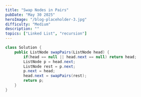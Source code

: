 ```yaml
---
title: "Swap Nodes in Pairs"
pubDate: "May 30 2025"
heroImage: "/blog-placeholder-3.jpg"
difficulty: "Medium"
description: ""
topics: ["Linked List", "recursion"]
---
```


```java
class Solution {
    public ListNode swapPairs(ListNode head) {
        if(head == null || head.next == null) return head;
        ListNode p = head.next;
        ListNode rest = p.next;
        p.next = head;
        head.next = swapPairs(rest);
        return p;
    }
}
```